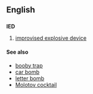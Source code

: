 ==English==
==={{initialism}}===
'''IED'''

#[[improvised explosive device]]

====See also====
*[[booby trap]]
*[[car bomb]]
*[[letter bomb]]
*[[Molotov cocktail]]